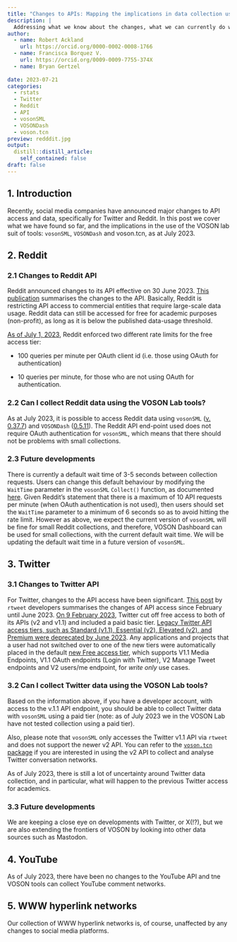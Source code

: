 ```yaml
---
title: "Changes to APIs: Mapping the implications in data collection using the VOSON Lab suite of tools"
description: |
  Addressing what we know about the changes, what we can currently do with the VOSON Lab tools and future developments.
author:
  - name: Robert Ackland
    url: https://orcid.org/0000-0002-0008-1766
  - name: Francisca Borquez V.
    url: https://orcid.org/0009-0009-7755-374X
  - name: Bryan Gertzel
    
date: 2023-07-21
categories:
  - rstats
  - Twitter
  - Reddit
  - API 
  - vosonSML
  - VOSONDash
  - voson.tcn
preview: redddit.jpg 
output:
  distill::distill_article:
    self_contained: false
draft: false
---
```



## 1. Introduction

Recently, social media companies have announced major changes to API access and data, specifically for Twitter and Reddit. In this post we cover what we have found so far, and the implications in the use of the VOSON lab suit of tools: `vosonSML`, `VOSONDash` and voson.tcn, as at July 2023.


## 2. Reddit

### 2.1 Changes to Reddit API

Reddit announced changes to its API effective on 30 June 2023. [This publication](https://www.redditinc.com/blog/apifacts) summarises the changes to the API. Basically, Reddit is restricting API access to commercial entities that require large-scale data usage. Reddit data can still be accessed for free for academic purposes (non-profit), as long as it is below the published data-usage threshold. 

[As of July 1, 2023](https://www.reddit.com/r/redditdev/comments/13wsiks/api_update_enterprise_level_tier_for_large_scale/#:~:text=Rate%20limits%20for%20the%20free%20tier&text=Many%20of%20you%20already%20know,minute%20per%20OAuth%20client%20id), Reddit enforced two different rate limits for the free access tier: 

* 100 queries per minute per OAuth client id (i.e. those using OAuth for authentication)

* 10 queries per minute, for those who are not using OAuth for authentication.

### 2.2 Can I collect Reddit data using the VOSON Lab tools?

As at July 2023, it is possible to access Reddit data using `vosonSML` ([v. 0.37.7](https://github.com/vosonlab/vosonSML)) and `VOSONDash` ([0.5.11](https://github.com/vosonlab/VOSONDash)). The Reddit API end-point used does not require OAuth authentication for `vosonSML`, which means that there should not be problems with small collections.


### 2.3 Future developments

There is currently a default wait time of 3-5 seconds between collection requests. Users can change this default behaviour by modifying the `WaitTime` parameter in the `vosonSML` `Collect()` function, as documented [here](https://vosonlab.github.io/vosonSML/reference/Collect.thread.reddit.html). 
Given Reddit's statement that there is a maximum of 10 API requests per minute (when OAuth authentication is not used), then users should set the `WaitTime` parameter to a minimum of 6 seconds so as to avoid hitting the rate limit. However as above, we expect the current version of `vosonSML` will be fine for small Reddit collections, and therefore, VOSON Dashboard can be used for small collections, with the current default wait time. We will be updating the default wait time in a future version of `vosonSML`.


## 3. Twitter

### 3.1 Changes to Twitter API

For Twitter, changes to the API access have been significant. [This post](https://github.com/ropensci/rtweet/issues/761) by `rtweet` developers summarises the changes of API access since February until June 2023. [On 9 February 2023](https://twitter.com/TwitterDev/status/1621026986784337922), Twitter cut off free access to both of its APIs (v2 and v1.1) and included a paid basic tier. [Legacy Twitter API access tiers, such as Standard (v1.1), Essential (v2), Elevated (v2), and Premium were deprecated by June 2023](https://twittercommunity.com/t/deprecation-of-legacy-access-tiers-in-the-twitter-api/196162). Any applications and projects that a user had not switched over to one of the new tiers were automatically placed in the default [new Free access tier](https://twittercommunity.com/t/announcing-new-access-tiers-for-the-twitter-api/188728), which supports V1.1 Media Endpoints, V1.1 OAuth endpoints (Login with Twitter), V2 Manage Tweet endpoints
and V2 users/me endpoint, for *write only* use cases.

### 3.2 Can I collect Twitter data using the VOSON Lab tools?

Based on the information above, if you have a developer account, with access to the v.1.1 API endpoint, you should be able to collect Twitter data with `vosonSML` using a paid tier (note: as of July 2023 we in the VOSON Lab have not tested collection using a paid tier). 

Also, please note that `vosonSML` only accesses the Twitter v1.1 API via `rtweet` and does not support the newer v2 API. You can refer to the [`voson.tcn` package](https://github.com/vosonlab/voson.tcn) if you are interested in using the v2 API to collect and analyse Twitter conversation networks.

As of July 2023, there is still a lot of uncertainty around Twitter data collection, and in particular, what will happen to the previous Twitter access for academics.

### 3.3 Future developments
We are keeping a close eye on developments with Twitter, or X(!?), but we are also extending the frontiers of VOSON by looking into other data sources such as Mastodon.

## 4. YouTube

As of July 2023, there have been no changes to the YouTube API and tne VOSON tools can collect YouTube comment networks.

## 5. WWW hyperlink networks

Our collection of WWW hyperlink networks is, of course, unaffected by any changes to social media platforms.

